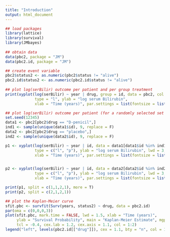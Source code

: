 ```yaml
---
title: "Introduction"
output: html_document
---
```





```r

## load packages
library(lattice)
library(survival)
library(JMbayes)
    
## obtain data
data(pbc2, package = "JM")
data(pbc2.id, package = "JM")

## create event variable
pbc2$status2 <- as.numeric(pbc2$status != "alive")
pbc2.id$status2 <- as.numeric(pbc2.id$status != "alive")
    
## plot log(serBilir) outcome per patient and per group treatment
print(xyplot(log(serBilir) ~ year | drug, group = id, data = pbc2, col = "dark grey",
             type = "l", ylab = "log serum Bilirubin",
             xlab = "Time (years)", par.settings = list(fontsize = list(text = 15, points = 10), layout.widths = list(right.padding = 6))))

## plot log(serBilir) outcome per patient (for a randomly selected set of patients) and per group treatment
set.seed(12345)
data1 <- pbc2[pbc2$drug == "D-penicil",]
ind1 <- sample(unique(data1$id), 9, replace = F)
data2 <- pbc2[pbc2$drug == "placebo",]
ind2 <- sample(unique(data2$id), 9, replace = F)

p1 <- xyplot(log(serBilir) ~ year | id, data = data1[data1$id %in% ind1, ],
             type = c("l", "p"), ylab = "log serum Bilirubin", lwd = 3, strip = FALSE, main = "D-penicil", col = 2, layout=c(3,3),
             xlab = "Time (years)", par.settings = list(fontsize = list(text = 15, points = 10), layout.widths = list(right.padding = 2)))


p2 <- xyplot(log(serBilir) ~ year | id, data = data2[data2$id %in% ind2, ], 
             type = c("l", "p"), ylab = "log serum Bilirubin", lwd = 3, strip = FALSE, main = "placebo", col = 2, layout=c(3,3),
             xlab = "Time (years)", par.settings = list(fontsize = list(text = 15, points = 10), layout.widths = list(right.padding = 2)))

print(p1, split = c(1,1,2,1), more = T)
print(p2, split = c(2,1,2,1))

## plot the Kaplan-Meier curve
sfit.pbc <- survfit(Surv(years, status2) ~ drug, data = pbc2.id)
par(oma = c(0,0,0,3))
plot(sfit.pbc, mark.time = FALSE, lwd = 1.5, xlab = "Time (years)",
     ylab = "Survival Probability", main = "Kaplan-Meier Estimate", mgp = c(2.4, 0.4, 0),
     tcl = -0.4, cex.lab = 1.2, cex.axis = 1.1, col = 1:2)
legend("left", levels(pbc2.id[["drug"]]), cex = 1.1, bty = "n", col = 1:2, lty = 1, lwd = 2)

```
